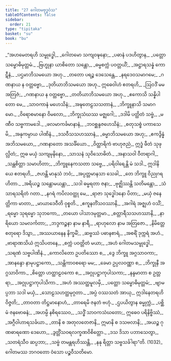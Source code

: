 ```yaml
---
title: "27 ဂေါတမဗုဒ္ဓဝံသ"
tableOfContents: false
sidebar:
  order: 21
type: "tipitaka"
basket: "su"
book: "bu"
---
```



<DynamicBreadcrumb />

<Division number="1" book="bu">

<Paragraph number="1036" type="verses" book="bu">
_“အဟမေတရဟိ သမ္ဗုဒ္ဓေါ,_  
_ဂေါတမော သကျဝဍ္ဎနော;_  
_ပဓာနံ ပဒဟိတွာန,_  
_ပတ္တော သမ္ဗောဓိမုတ္တမံ._  

</Paragraph>

</Division>
<Division number="2" book="bu">

<Paragraph number="1037" type="verses" book="bu">
_ဗြဟ္မုနာ ယာစိတော သန္တော,_  
_ဓမ္မစက္ကံ ပဝတ္တယိံ;_  
_အဋ္ဌာရသန္နံ ကောဋီနံ,_  
_ပဌမာဘိသမယော အဟု._  

</Paragraph>

</Division>
<Division number="3" book="bu">

<Paragraph number="1038" type="verses" book="bu">
_တတော ပရဉ္စ ဒေသေန္တေ,_  
_နရဒေဝသမာဂမေ;_  
_ဂဏနာယ န ဝတ္တဗ္ဗော,_  
_ဒုတိယာဘိသမယော အဟု._  

</Paragraph>

</Division>
<Division number="4" book="bu">

<Paragraph number="1039" type="verses" book="bu">
ဣဓေဝါဟံ ဧတရဟိ,_  
_ဩဝဒိံ မမ အတြဇံ;_  
_ဂဏနာယ န ဝတ္တဗ္ဗော,_  
_တတိယာဘိသမယော အဟု._  

</Paragraph>

</Division>
<Division number="5" book="bu">

<Paragraph number="1040" type="verses" book="bu">
_ဧကောသိ သန္နိပါတော မေ,_  
_သာဝကာနံ မဟေသိနံ;_  
_အဍ္ဎတေဠသသတာနံ,_  
_ဘိက္ခူနာသိ သမာဂမော._  

</Paragraph>

</Division>
<Division number="6" book="bu">

<Paragraph number="1041" type="verses" book="bu">
_ဝိရောစမာနော ဝိမလော,_  
_ဘိက္ခုသံဃဿ မဇ္ဈဂေါ;_  
_ဒဒါမိ ပတ္ထိတံ သဗ္ဗံ,_  
_မဏီဝ သဗ္ဗကာမဒေါ._  

</Paragraph>

</Division>
<Division number="7" book="bu">

<Paragraph number="1042" type="verses" book="bu">
_ဖလမာကင်္ခမာနာနံ,_  
_ဘဝစ္ဆန္ဒဇဟေသိနံ;_  
_စတုသစ္စံ ပကာသေမိ,_  
_အနုကမ္ပာယ ပါဏိနံ._  

</Paragraph>

</Division>
<Division number="8" book="bu">

<Paragraph number="1043" type="verses" book="bu">
_ဒသဝီသသဟဿာနံ,_  
_ဓမ္မာဘိသမယော အဟု;_  
_ဧကဒွိန္နံ အဘိသမယော,_  
_ဂဏနာတော အသင်္ခိယော._  

</Paragraph>

</Division>
<Division number="9" book="bu">

<Paragraph number="1044" book="bu">
_ဝိတ္ထာရိကံ ဗာဟုဇညံ,_  
ဣဒ္ဓံ ဖီတံ သုဖုလ္လိတံ;_  
ဣဓ မယှံ သကျမုနိနော,_  
_သာသနံ သုဝိသောဓိတံ._  

</Paragraph>

</Division>
<Division number="10" book="bu">

<Paragraph number="1045" type="verses" book="bu">
_အနာသဝါ ဝီတရာဂါ,_  
_သန္တစိတ္တာ သမာဟိတာ;_  
_ဘိက္ခူနေကသတာ သဗ္ဗေ,_  
_ပရိဝါရေန္တိ မံ သဒါ._  

</Paragraph>

</Division>
<Division number="11" book="bu">

<Paragraph number="1046" type="verses" book="bu">
ဣဒါနိ ယေ ဧတရဟိ,_  
_ဇဟန္တိ မာနုသံ ဘဝံ;_  
_အပ္ပတ္တမာနသာ သေခါ,_  
_တေ ဘိက္ခူ ဝိညုဂရဟိတာ._  

</Paragraph>

</Division>
<Division number="12" book="bu">

<Paragraph number="1047" type="verses" book="bu">
_အရိယဉ္စ သန္ထောမယန္တာ,_  
_သဒါ ဓမ္မရတာ ဇနာ;_  
_ဗုဇ္ဈိဿန္တိ သတိမန္တော,_  
_သံသာရသရိတံ ဂတာ._  

</Paragraph>

</Division>
<Division number="13" book="bu">

<Paragraph number="1048" type="verses" book="bu">
_နဂရံ ကပိလဝတ္ထု မေ,_  
_ရာဇာ သုဒ္ဓေါဒနော ပိတာ;_  
_မယှံ ဇနေတ္တိကာ မာတာ,_  
_မာယာဒေဝီတိ ဝုစ္စတိ._  

</Paragraph>

</Division>
<Division number="14" book="bu">

<Paragraph number="1049" type="verses" book="bu">
_ဧကူနတိံသဝဿာနိ,_  
_အဂါရံ အဇ္ဈဟံ ဝသိံ;_  
_ရမ္မော သုရမ္မော သုဘကော,_  
_တယော ပါသာဒမုတ္တမာ._  

</Paragraph>

</Division>
<Division number="15" book="bu">

<Paragraph number="1050" type="verses" book="bu">
_စတ္တာရီသသဟဿာနိ,_  
_နာရိယော သမလင်္ကတာ;_  
_ဘဒ္ဒကဉ္စနာ နာမ နာရီ,_  
_ရာဟုလော နာမ အတြဇော._  

</Paragraph>

</Division>
<Division number="16" book="bu">

<Paragraph number="1051" type="verses" book="bu">
_နိမိတ္တေ စတုရော ဒိသွာ,_  
_အဿယာနေန နိက္ခမိံ;_  
_ဆဗ္ဗဿံ ပဓာနစာရံ,_  
_အစရိံ ဒုက္ကရံ အဟံ._  

</Paragraph>

</Division>
<Division number="17" book="bu">

<Paragraph number="1052" type="verses" book="bu">
_ဗာရာဏသိယံ ဣသိပတနေ,_  
_စက္ကံ ပဝတ္တိတံ မယာ;_  
_အဟံ ဂေါတမသမ္ဗုဒ္ဓေါ,_  
_သရဏံ သဗ္ဗပါဏိနံ._  

</Paragraph>

</Division>
<Division number="18" book="bu">

<Paragraph number="1053" type="verses" book="bu">
_ကောလိတော ဥပတိဿော စ,_  
_ဒွေ ဘိက္ခူ အဂ္ဂသာဝကာ;_  
_အာနန္ဒော နာမုပဋ္ဌာကော,_  
_သန္တိကာဝစရော မမ;_  
_ခေမာ ဥပ္ပလဝဏ္ဏာ စ,_  
_ဘိက္ခုနီ အဂ္ဂသာဝိကာ._  

</Paragraph>

</Division>
<Division number="19" book="bu">

<Paragraph number="1054" type="verses" book="bu">
_စိတ္တော ဟတ္ထာဠဝကော စ,_  
_အဂ္ဂုပဋ္ဌာကုပါသကာ;_  
_နန္ဒမာတာ စ ဥတ္တရာ,_  
_အဂ္ဂုပဋ္ဌာကုပါသိကာ._  

</Paragraph>

</Division>
<Division number="20" book="bu">

<Paragraph number="1055" type="verses" book="bu">
_အဟံ အဿတ္ထမူလမှိ,_  
_ပတ္တော သမ္ဗောဓိမုတ္တမံ;_  
_ဗျာမပ္ပဘာ သဒါ မယှံ,_  
_သောဠသဟတ္ထမုဂ္ဂတာ._  

</Paragraph>

</Division>
<Division number="21" book="bu">

<Paragraph number="1056" type="verses" book="bu">
_အပ္ပံ ဝဿသတံ အာယု,_  
ဣဒါနေတရဟိ ဝိဇ္ဇတိ;_  
_တာဝတာ တိဋ္ဌမာနောဟံ,_  
_တာရေမိ ဇနတံ ဗဟုံ._  

</Paragraph>

</Division>
<Division number="22" book="bu">

<Paragraph number="1057" type="verses" book="bu">
_ဌပယိတွာန ဓမ္မုက္ကံ,_  
_ပစ္ဆိမံ ဇနဗောဓနံ;_  
_အဟမ္ပိ နစိရဿေဝ,_  
_သဒ္ဓိံ သာဝကသံဃတော;_  
ဣဓေဝ ပရိနိဗ္ဗိဿံ,_  
_အဂ္ဂီဝါဟာရသင်္ခယာ._  

</Paragraph>

</Division>
<Division number="23" book="bu">

<Paragraph number="1058" type="verses" book="bu">
_တာနိ စ အတုလတေဇာနိ,_  
ဣမာနိ စ ဒသဗလာနိ;_  
_အယဉ္စ ဂုဏဓာရဏော ဒေဟော,_  
_ဒွတ္တိံသဝရလက္ခဏဝိစိတ္တော._  

</Paragraph>

</Division>
<Division number="24" book="bu">

<Paragraph number="1059" type="verses" book="bu">
_ဒသ ဒိသာ ပဘာသေတွာ,_  
_သတရံသီဝ ဆပ္ပဘာ;_  
_သဗ္ဗံ တမန္တရဟိဿန္တိ,_  
_နနု ရိတ္တာ သဗ္ဗသင်္ခါရာ”တိ. (1032)_  


</Paragraph>
</Division>

<Paragraph number="1060" type="center" book="bu">
ဂေါတမဿ ဘဂဝတော ဝံသော ပဉ္စဝီသတိမော.
</Paragraph>